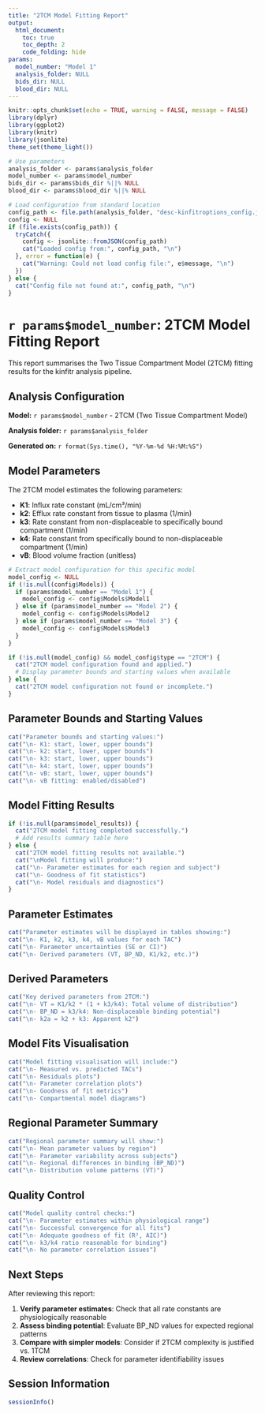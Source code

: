 ```yaml
---
title: "2TCM Model Fitting Report"
output: 
  html_document:
    toc: true
    toc_depth: 2
    code_folding: hide
params:
  model_number: "Model 1"
  analysis_folder: NULL
  bids_dir: NULL
  blood_dir: NULL
---
```


```r
knitr::opts_chunk$set(echo = TRUE, warning = FALSE, message = FALSE)
library(dplyr)
library(ggplot2)
library(knitr)
library(jsonlite)
theme_set(theme_light())

# Use parameters
analysis_folder <- params$analysis_folder
model_number <- params$model_number
bids_dir <- params$bids_dir %||% NULL
blood_dir <- params$blood_dir %||% NULL

# Load configuration from standard location
config_path <- file.path(analysis_folder, "desc-kinfitroptions_config.json")
config <- NULL
if (file.exists(config_path)) {
  tryCatch({
    config <- jsonlite::fromJSON(config_path)
    cat("Loaded config from:", config_path, "\n")
  }, error = function(e) {
    cat("Warning: Could not load config file:", e$message, "\n")
  })
} else {
  cat("Config file not found at:", config_path, "\n")
}
```

# `r params$model_number`: 2TCM Model Fitting Report

This report summarises the Two Tissue Compartment Model (2TCM) fitting results for the kinfitr analysis pipeline.

## Analysis Configuration

**Model:** `r params$model_number` - 2TCM (Two Tissue Compartment Model)

**Analysis folder:** `r params$analysis_folder`

**Generated on:** `r format(Sys.time(), "%Y-%m-%d %H:%M:%S")`

## Model Parameters

The 2TCM model estimates the following parameters:

- **K1**: Influx rate constant (mL/cm³/min)
- **k2**: Efflux rate constant from tissue to plasma (1/min)
- **k3**: Rate constant from non-displaceable to specifically bound compartment (1/min)
- **k4**: Rate constant from specifically bound to non-displaceable compartment (1/min)
- **vB**: Blood volume fraction (unitless)

```r
# Extract model configuration for this specific model
model_config <- NULL
if (!is.null(config$Models)) {
  if (params$model_number == "Model 1") {
    model_config <- config$Models$Model1
  } else if (params$model_number == "Model 2") {
    model_config <- config$Models$Model2
  } else if (params$model_number == "Model 3") {
    model_config <- config$Models$Model3
  }
}

if (!is.null(model_config) && model_config$type == "2TCM") {
  cat("2TCM model configuration found and applied.")
  # Display parameter bounds and starting values when available
} else {
  cat("2TCM model configuration not found or incomplete.")
}
```

## Parameter Bounds and Starting Values

```r
cat("Parameter bounds and starting values:")
cat("\n- K1: start, lower, upper bounds")
cat("\n- k2: start, lower, upper bounds")
cat("\n- k3: start, lower, upper bounds") 
cat("\n- k4: start, lower, upper bounds")
cat("\n- vB: start, lower, upper bounds")
cat("\n- vB fitting: enabled/disabled")
```

## Model Fitting Results

```r
if (!is.null(params$model_results)) {
  cat("2TCM model fitting completed successfully.")
  # Add results summary table here
} else {
  cat("2TCM model fitting results not available.")
  cat("\nModel fitting will produce:")
  cat("\n- Parameter estimates for each region and subject")
  cat("\n- Goodness of fit statistics")
  cat("\n- Model residuals and diagnostics")
}
```

## Parameter Estimates

```r
cat("Parameter estimates will be displayed in tables showing:")
cat("\n- K1, k2, k3, k4, vB values for each TAC")
cat("\n- Parameter uncertainties (SE or CI)")
cat("\n- Derived parameters (VT, BP_ND, K1/k2, etc.)")
```

## Derived Parameters

```r
cat("Key derived parameters from 2TCM:")
cat("\n- VT = K1/k2 * (1 + k3/k4): Total volume of distribution")
cat("\n- BP_ND = k3/k4: Non-displaceable binding potential")
cat("\n- k2a = k2 + k3: Apparent k2")
```

## Model Fits Visualisation

```r
cat("Model fitting visualisation will include:")
cat("\n- Measured vs. predicted TACs")
cat("\n- Residuals plots") 
cat("\n- Parameter correlation plots")
cat("\n- Goodness of fit metrics")
cat("\n- Compartmental model diagrams")
```

## Regional Parameter Summary

```r
cat("Regional parameter summary will show:")
cat("\n- Mean parameter values by region")
cat("\n- Parameter variability across subjects")
cat("\n- Regional differences in binding (BP_ND)")
cat("\n- Distribution volume patterns (VT)")
```

## Quality Control

```r
cat("Model quality control checks:")
cat("\n- Parameter estimates within physiological range")
cat("\n- Successful convergence for all fits")
cat("\n- Adequate goodness of fit (R², AIC)")
cat("\n- k3/k4 ratio reasonable for binding")
cat("\n- No parameter correlation issues")
```

## Next Steps

After reviewing this report:

1. **Verify parameter estimates**: Check that all rate constants are physiologically reasonable
2. **Assess binding potential**: Evaluate BP_ND values for expected regional patterns
3. **Compare with simpler models**: Consider if 2TCM complexity is justified vs. 1TCM
4. **Review correlations**: Check for parameter identifiability issues

## Session Information

```r
sessionInfo()
```